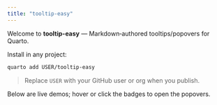 ```yaml
---
title: "tooltip-easy"
---
```


Welcome to **tooltip-easy** — Markdown‑authored tooltips/popovers for Quarto.

Install in any project:

```bash
quarto add USER/tooltip-easy
```

> Replace `USER` with your GitHub user or org when you publish.

Below are live demos; hover or click the badges to open the popovers.
